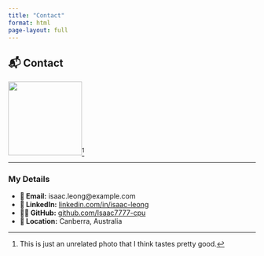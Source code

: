 ```yaml
---
title: "Contact"
format: html
page-layout: full
---
```


## 📬 Contact

![](./assets/me.jpg){width=150px}[^1]

---

### My Details

- **📧 Email:** isaac.leong@example.com  
- **💼 LinkedIn:** [linkedin.com/in/isaac-leong](https://www.linkedin.com/in/isaac-leong)  
- **🧑‍💻 GitHub:** [github.com/Isaac7777-cpu](https://github.com/Isaac7777-cpu)  
- **📍 Location:** Canberra, Australia  

[^1]: This is just an unrelated photo that I think tastes pretty good.
